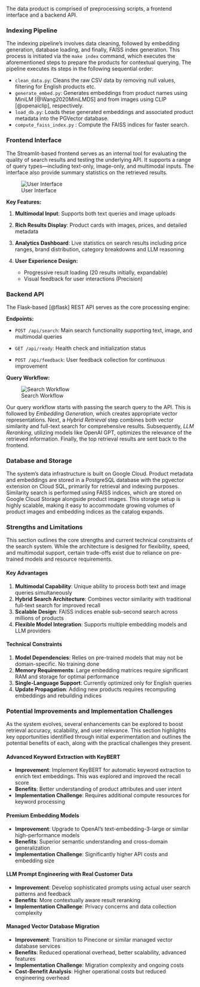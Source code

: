 The data product is comprised of preprocessing scripts, a frontend interface and a backend API.

### Indexing Pipeline

The indexing pipeline's involves data cleaning, followed by embedding generation, database loading, and finally, FAISS index generation. This process is initiated via the `make index` command, which executes the aforementioned steps to prepare the products for contextual querying. The pipeline executes its steps in the following sequential order:

- `clean_data.py`: Cleans the raw CSV data by removing null values, filtering for English products etc.
- `generate_embed.py`: Generates embeddings from product names using MiniLM [@Wang2020MiniLMDS] and from images using CLIP [@openaiclip], respectively.
- `load_db.py`:  Loads these generated embeddings and associated product metadata into the PGVector database.
- `compute_faiss_index.py` : Compute the FAISS indices for faster search.

### Frontend Interface

The Streamlit-based frontend serves as an internal tool for evaluating the quality of search results and testing the underlying API. It supports a range of query types—including text-only, image-only, and multimodal inputs. The interface also provide summary statistics on the retrieved results.

![User Interface](../../img/interface.png)

**Key Features:** 

1. **Multimodal Input**: Supports both text queries and image uploads

2. **Rich Results Display**: Product cards with images, prices, and detailed metadata 

3. **Analytics Dashboard**: Live statistics on search results including price ranges, brand distribution, category breakdowns and LLM reasoning 

4. **User Experience Design:** 
   - Progressive result loading (20 results initially, expandable) 
   - Visual feedback for user interactions (Precision)

### Backend API

The Flask-based [@flask] REST API serves as the core processing engine:

**Endpoints:** 

- `POST /api/search`: Main search functionality supporting text, image, and multimodal queries 

- `GET /api/ready`: Health check and initialization status 
 
- `POST /api/feedback`: User feedback collection for continuous improvement

**Query Workflow:**

![Search Workflow](../../img/search_workflow.png)

Our query workflow starts with passing the search query to the API. This is followed by *Embedding Generation*, which creates appropriate vector representations. Next, a *Hybrid Retrieval* step combines both vector similarity and full-text search for comprehensive results. Subsequently, *LLM Reranking*, utilizing models like OpenAI GPT, optimizes the relevance of the retrieved information. Finally, the top retrieval results are sent back to the frontend.

### Database and Storage
The system’s data infrastructure is built on Google Cloud. Product metadata and embeddings are stored in a PostgreSQL database with the pgvector extension on Cloud SQL, primarily for retrieval and indexing purposes. Similarity search is performed using FAISS indices, which are stored on Google Cloud Storage alongside product images. This storage setup is highly scalable, making it easy to accommodate growing volumes of product images and embedding indices as the catalog expands.

### Strengths and Limitations

This section outlines the core strengths and current technical constraints of the search system. While the architecture is designed for flexibility, speed, and multimodal support, certain trade-offs exist due to reliance on pre-trained models and resource requirements. 

#### Key Advantages

1.  **Multimodal Capability**: Unique ability to process both text and image queries simultaneously
2.  **Hybrid Search Architecture**: Combines vector similarity with traditional full-text search for improved recall
3.  **Scalable Design**: FAISS indices enable sub-second search across millions of products
4.  **Flexible Model Integration**: Supports multiple embedding models and LLM providers

#### Technical Constraints

1.  **Model Dependencies**: Relies on pre-trained models that may not be domain-specific. No training done
2.  **Memory Requirements**: Large embedding matrices require significant RAM and storage for optimal performance
3.  **Single-Language Support**: Currently optimized only for English queries
4.  **Update Propagation**: Adding new products requires recomputing embeddings and rebuilding indices

### Potential Improvements and Implementation Challenges

As the system evolves, several enhancements can be explored to boost retrieval accuracy, scalability, and user relevance. This section highlights key opportunities identified through initial experimentation and outlines the potential benefits of each, along with the practical challenges they present. 

#### Advanced Keyword Extraction with KeyBERT

- **Improvement**: Implement KeyBERT for automatic keyword extraction to enrich text embeddings. This was explored and improved the recall score
- **Benefits**: Better understanding of product attributes and user intent 
- **Implementation Challenge**: Requires additional compute resources for keyword processing

#### Premium Embedding Models

- **Improvement**: Upgrade to OpenAI's text-embedding-3-large or similar high-performance models 
- **Benefits**: Superior semantic understanding and cross-domain generalization 
- **Implementation Challenge**: Significantly higher API costs and embedding size

#### LLM Prompt Engineering with Real Customer Data

- **Improvement**: Develop sophisticated prompts using actual user search patterns and feedback 
- **Benefits**: More contextually aware result reranking 
- **Implementation Challenge**: Privacy concerns and data collection complexity

#### Managed Vector Database Migration

- **Improvement**: Transition to Pinecone or similar managed vector database services 
- **Benefits**: Reduced operational overhead, better scalability, advanced features 
- **Implementation Challenge**: Migration complexity and ongoing costs 
- **Cost-Benefit Analysis**: Higher operational costs but reduced engineering overhead

